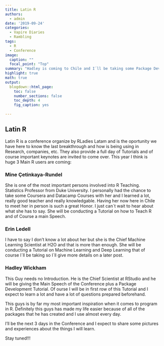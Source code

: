 ```yaml
---
title: Latin R
authors: 
  - admin
date: '2019-09-24'
categories:
  - Vapire Diaries
  - Rambling
tags:
  - R
  - Conference
image:
  caption: ""
  focal_point: "Top"
summary: "Hadley is coming to Chile and I´ll be taking some Package Development Classes with him"
highlight: true
math: true
output:
  blogdown::html_page:
    toc: false
    number_sections: false
    toc_depth: 4
    fig_caption: yes
    
---
```


## Latin R

Latin R is a conference organize by RLadies Latam and is the oportunity we have here to know the last breakthrough and how is being using in Research, companies, etc.
They also provide a full day of Tutorials and of course important keynotes are invited to come over. This year I think is huge 3 Main R users are coming:

### Mine Çetinkaya-Rundel

She is one of the most important persons involved into R Teaching. Statistics Professor from Duke University. I personally had the chance to take some Coursera and Datacamp Courses with her and I learned a lot, really good teacher and really knowledgable. Having her now here in Chile to meet her in person is such a great Honor. I just can´t wait to hear about what she has to say.
She will be conducting a Tutorial on how to Teach R and of Course a main Speech.

### Erin Ledell

I have to say I don't know a lot about her but she is the Chief Machine Learning Scientist at H2O and that is more than enough. She will be conducting a Tutorial on Machine Learning and Deep Learning that of course I´ll be taking so I´ll give more details on a later post.

### Hadley Wickham
This Guy needs no Introduction. He is the Chief Scientist at RStudio and he will be giving the Main Speech of the Conference plus a Package Development Tutorial. Of ourse I will be in first row of this Tutorial and I expect to learn a lot and have a lot of questions prepared beforehand.

This guys is by far my most important inspiration when it comes to program in R. Definitely this guys has made my life easier because of all of the packages that he has created and I use almost every day.

I'll be the next 3 days in the Conference and I expect to share some pictures and experiences about the things I will learn.

Stay tuned!!!